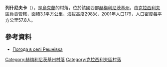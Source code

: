 {{coord|49|48|35|N|26|42|25|E|scale:100000|display=title}}

'''列什尼夫卡'''（{{lang-uk|Решнівка}}），是[[烏克蘭|烏克蘭]]的村落，位於該國西部[[赫梅利尼茨基州|赫梅利尼茨基州]]，由[[克拉西利夫區|克拉西利夫區]]負責管轄，面積3.1平方公里，海拔高度298米，2001年人口179，人口密度每平方公里57.8人。

==參考資料==
* [http://weather.in.ua/ua/hmel'nickaja/22229 Погода в селі Решнівка]{{Wayback|url=http://weather.in.ua/ua/hmel%27nickaja/22229 |date=20111220091737 }}

{{DEFAULTSORT:Решнівка}}
[[Category:赫梅利尼茨基州村落|Category:赫梅利尼茨基州村落]]
[[Category:克拉西利夫區村落|Category:克拉西利夫區村落]]


{{Khmelnytskyi-geo-stub}}
